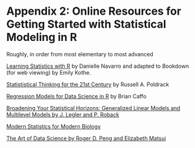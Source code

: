 # Appendix 2: Online Resources for Getting Started with Statistical Modeling in R {-}

Roughly, in order from most elementary to most advanced

[Learning Statistics with R](https://https://learningstatisticswithr-bookdown.netlify.com) by Danielle Navarro and adapted to Bookdown (for web viewing) by Emily Kothe.

[Statististical Thinking for the 21st Century](http://statsthinking21.org) by Russell A. Poldrack

[Regression Models for Data Science in R](https://leanpub.com/regmods) by Brian Caffo

[Broadening Your Statistical Horizons: Generalized Linear Models and Multilevel Models by J. Legler and P. Roback](https://bookdown.org/roback/bookdown-bysh/)

[Modern Statistics for Modern Biology](https://www.huber.embl.de/msmb/index.html)

[The Art of Data Science by Roger D. Peng and Elizabeth Matsui](https://bookdown.org/rdpeng/artofdatascience/)
